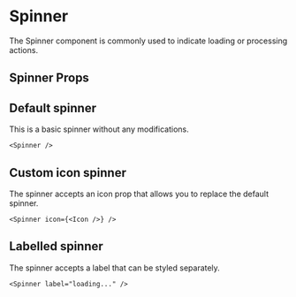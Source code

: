 

<Meta title="Components/Spinner" component={Spinner} />

# Spinner

The Spinner component is commonly used to indicate loading or processing actions.

<Canvas of={SpinnerStories.Default} layout="centered" sourceState="none" />

## Spinner Props

<ArgTypes of={Spinner} />

## Default spinner

This is a basic spinner without any modifications.

```tsx
<Spinner />
```

## Custom icon spinner

The spinner accepts an icon prop that allows you to replace the default spinner.

```tsx
<Spinner icon={<Icon />} />
```

## Labelled spinner

The spinner accepts a label that can be styled separately.

```tsx
<Spinner label="loading..." />
```
